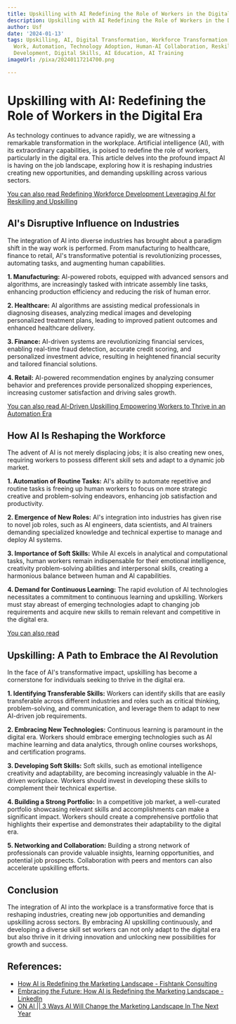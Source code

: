 ```yaml
---
title: Upskilling with AI Redefining the Role of Workers in the Digital Era
description: Upskilling with AI Redefining the Role of Workers in the Digital Era
author: Usf
date: '2024-01-13'
tags: Upskilling, AI, Digital Transformation, Workforce Transformation, Future of
  Work, Automation, Technology Adoption, Human-AI Collaboration, Reskilling, Talent
  Development, Digital Skills, AI Education, AI Training
imageUrl: /pixa/20240117214700.png

---
```

# Upskilling with AI:  Redefining the Role of  Workers in the Digital Era

As technology continues to advance rapidly, we are witnessing a remarkable transformation in the workplace. Artificial  intelligence (AI), with its extraordinary capabilities, is poised to redefine the role  of workers, particularly in  the digital era. This article delves into the profound impact AI is having on the job landscape, exploring how it is reshaping  industries creating new opportunities, and demanding  upskilling across various sectors.

[You  can also read  Redefining Workforce Development Leveraging AI for Reskilling and Upskilling](Redefining%20Workforce%20Development%20Leveraging%20AI%20for%20Reskilling%20and%20Upskilling)


## AI's Disruptive Influence on Industries

The  integration of AI into diverse industries has  brought about a paradigm shift in the way work is performed. From manufacturing to healthcare, finance to retail, AI's transformative potential is revolutionizing processes, automating tasks, and augmenting human capabilities.

**1. Manufacturing:** AI-powered robots, equipped with advanced sensors and algorithms, are increasingly tasked with intricate assembly line tasks, enhancing production efficiency  and reducing the  risk of human error.

**2. Healthcare:** AI algorithms are assisting medical professionals in diagnosing diseases, analyzing medical images and developing  personalized treatment plans, leading to improved patient outcomes and enhanced healthcare  delivery.

**3. Finance:** AI-driven systems are  revolutionizing financial services, enabling real-time fraud  detection, accurate credit scoring, and personalized investment advice, resulting in heightened financial security and tailored financial solutions.

**4. Retail:** AI-powered recommendation engines  by analyzing consumer behavior  and preferences provide personalized shopping experiences, increasing customer satisfaction  and driving sales growth.

[You can also read AI-Driven  Upskilling Empowering Workers to Thrive in an Automation  Era](AI-Driven%20Upskilling%20Empowering%20Workers%20to%20Thrive%20in%20an%20Automation%20Era)


## How AI  Is Reshaping the Workforce

The advent of AI is not merely  displacing jobs; it is also creating new ones, requiring workers to possess different skill sets and adapt to a dynamic job market.

**1. Automation of Routine Tasks:** AI's ability to automate  repetitive and routine  tasks  is freeing up human workers to focus on more strategic creative and problem-solving endeavors,  enhancing job satisfaction and productivity.

**2. Emergence of  New Roles:** AI's integration into industries has given rise to novel job roles, such as AI engineers,  data scientists, and AI trainers demanding  specialized knowledge and technical expertise to manage and deploy AI systems.

**3. Importance of Soft Skills:**  While AI  excels in analytical and computational tasks, human workers remain indispensable  for their emotional intelligence, creativity  problem-solving abilities and interpersonal  skills, creating  a harmonious balance between human and AI capabilities.

**4. Demand for Continuous Learning:** The rapid evolution of AI technologies necessitates a commitment to continuous learning and upskilling. Workers must stay abreast of emerging technologies adapt to changing job requirements and acquire new skills to remain relevant and competitive in the digital era.

[You can also read ]()


## Upskilling: A  Path  to Embrace the AI Revolution

In the face of AI's transformative impact, upskilling has become a cornerstone for individuals  seeking to thrive in the digital era.

**1. Identifying Transferable Skills:** Workers can identify skills that are easily  transferable across  different industries and roles such as critical thinking,  problem-solving, and communication, and leverage them to adapt to new AI-driven  job requirements.

**2. Embracing New Technologies:** Continuous learning is paramount in the  digital era. Workers  should  embrace emerging technologies such as AI machine learning and data analytics, through online courses workshops, and certification programs.

**3. Developing Soft Skills:** Soft skills, such as emotional intelligence creativity and adaptability, are becoming  increasingly valuable in the AI-driven workplace.  Workers  should  invest  in developing these skills to complement their technical expertise.

**4.  Building a Strong Portfolio:**  In a competitive job market, a  well-curated portfolio showcasing relevant skills and accomplishments can make a significant impact.  Workers should create a comprehensive  portfolio that highlights their  expertise and demonstrates  their adaptability  to the digital era.

**5. Networking  and Collaboration:** Building a strong network of professionals can provide valuable insights, learning opportunities, and  potential job prospects. Collaboration with peers and mentors can  also  accelerate upskilling efforts.

## Conclusion

The integration of AI into the workplace is a transformative force that is reshaping industries, creating new  job opportunities and demanding upskilling across sectors. By embracing AI upskilling continuously, and developing a diverse skill  set workers can not only adapt to the digital era  but also thrive in it driving innovation and unlocking new possibilities for growth and success.

## References:
- [How AI is Redefining the Marketing Landscape - Fishtank Consulting](https://www.getfishtank.com/blog/how-ai-is-redefining-the-marketing-landscape)
- [Embracing the Future: How AI is Redefining the Marketing Landscape - LinkedIn](https://www.linkedin.com/pulse/embracing-future-how-ai-redefining-marketing-nancy-githumbi)
- [ON AI || 3 Ways AI Will Change the Marketing Landscape In The Next Year](https://www.pendulummag.com/business/2023/6/16/on-ai-3-ways-ai-will-change-the-marketing-landscape-in-the-next-year)
